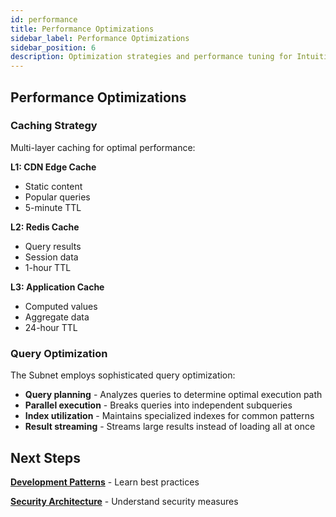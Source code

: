 ```yaml
---
id: performance
title: Performance Optimizations
sidebar_label: Performance Optimizations
sidebar_position: 6
description: Optimization strategies and performance tuning for Intuition applications
---
```


## Performance Optimizations

### Caching Strategy

Multi-layer caching for optimal performance:

<div className="economic-grid">

<div className="uniform-card" style={{
  backgroundColor: 'var(--ifm-color-emphasis-50)',
  border: '1px solid var(--ifm-color-emphasis-200)',
  borderRadius: '6px',
  padding: '0.75rem'
}}>

**L1: CDN Edge Cache**
- Static content
- Popular queries
- 5-minute TTL

</div>

<div className="uniform-card" style={{
  backgroundColor: 'var(--ifm-color-emphasis-50)',
  border: '1px solid var(--ifm-color-emphasis-200)',
  borderRadius: '6px',
  padding: '0.75rem'
}}>

**L2: Redis Cache**
- Query results
- Session data
- 1-hour TTL

</div>

<div className="uniform-card" style={{
  backgroundColor: 'var(--ifm-color-emphasis-50)',
  border: '1px solid var(--ifm-color-emphasis-200)',
  borderRadius: '6px',
  padding: '0.75rem'
}}>

**L3: Application Cache**
- Computed values
- Aggregate data
- 24-hour TTL

</div>

</div>

### Query Optimization

The Subnet employs sophisticated query optimization:

- **Query planning** - Analyzes queries to determine optimal execution path
- **Parallel execution** - Breaks queries into independent subqueries
- **Index utilization** - Maintains specialized indexes for common patterns
- **Result streaming** - Streams large results instead of loading all at once

## Next Steps

<div className="economic-grid">

<div className="uniform-card" style={{
  border: '1px solid var(--ifm-color-emphasis-300)',
  borderRadius: '6px',
  padding: '1rem',
  backgroundColor: 'var(--ifm-background-color)'
}}>

**[Development Patterns](./development-patterns)** - Learn best practices

</div>

<div className="uniform-card" style={{
  border: '1px solid var(--ifm-color-emphasis-300)',
  borderRadius: '6px',
  padding: '1rem',
  backgroundColor: 'var(--ifm-background-color)'
}}>

**[Security Architecture](./security)** - Understand security measures

</div>

</div>
